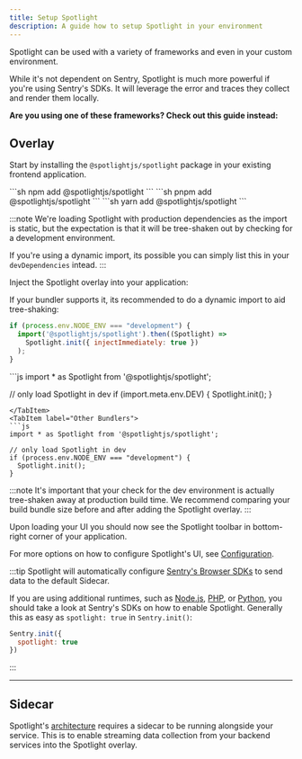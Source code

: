 ```yaml
---
title: Setup Spotlight
description: A guide how to setup Spotlight in your environment
---
```


Spotlight can be used with a variety of frameworks and even in your custom environment. 

While it's not dependent on Sentry, Spotlight is much more powerful if you're using Sentry's SDKs. It will leverage the error and traces they collect and render them locally.

**Are you using one of these frameworks? Check out this guide instead:**

<LinkCard title="Spotlight for Astro" description="Astro specific instructions for setting up Spotlight." href="/setup/astro/" />
<LinkCard title="Spotlight for Remix" description="Remix specific instructions for setting up Spotlight." href="/setup/remix/" />

## Overlay

Start by installing the `@spotlightjs/spotlight` package in your existing frontend application.


<Tabs>
  <TabItem label="npm">
  ```sh 
  npm add @spotlightjs/spotlight 
  ```
  </TabItem>
  <TabItem label="pnpm">
  ```sh 
  pnpm add @spotlightjs/spotlight
  ```
  </TabItem>
  <TabItem label="yarn">
  ```sh 
  yarn add @spotlightjs/spotlight
  ```
  </TabItem>
</Tabs>

:::note
We're loading Spotlight with production dependencies as the import is static, but the expectation is that it will be tree-shaken out by checking for a development environment.

If you're using a dynamic import, its possible you can simply list this in your `devDependencies` intead.
:::

Inject the Spotlight overlay into your application:

<Tabs>
  <TabItem label="Dynamic Import">
  If your bundler supports it, its recommended to do a dynamic import to aid tree-shaking:

  ```js
  if (process.env.NODE_ENV === "development") {
    import('@spotlightjs/spotlight').then((Spotlight) =>
      Spotlight.init({ injectImmediately: true })
    );
  }
  ```
  </TabItem>
  <TabItem label="Vite">
  ```js
  import * as Spotlight from '@spotlightjs/spotlight';

  // only load Spotlight in dev
  if (import.meta.env.DEV) {
    Spotlight.init();
  }
  ```
  </TabItem>
  <TabItem label="Other Bundlers">
  ```js
  import * as Spotlight from '@spotlightjs/spotlight';

  // only load Spotlight in dev
  if (process.env.NODE_ENV === "development") {
    Spotlight.init();
  }
  ```
  </TabItem>
</Tabs>

:::note
It's important that your check for the dev environment is actually tree-shaken away at production build time.
We recommend comparing your build bundle size before and after adding the Spotlight overlay.
:::

Upon loading your UI you should now see the Spotlight toolbar in bottom-right corner of your application.

For more options on how to configure Spotlight's UI, see [Configuration](/reference/configuration/).

:::tip
Spotlight will automatically configure [Sentry's Browser SDKs](https://docs.sentry.io/platforms/javascript/) to send data to the default Sidecar.

If you are using additional runtimes, such as [Node.js](https://docs.sentry.io/platforms/node/), [PHP](https://docs.sentry.io/platforms/php/), or [Python](https://docs.sentry.io/platforms/python/), you should take a look at Sentry's SDKs on how to enable Spotlight. Generally this as easy as `spotlight: true` in `Sentry.init()`:


```js
Sentry.init({
  spotlight: true
})
```

:::

<LinkCard title="Setup Spotlight with Sentry" description="Instructions for Node, Python, PHP & Ruby" href="/setup/sentry/" />

---

## Sidecar

Spotlight's [architecture](/architecture/) requires a sidecar to be running alongside your service. This is to enable streaming data collection from your backend services into the Spotlight overlay.


<CardGrid>
  <LinkCard title="Sidecar" href="/sidecar/" />
  <LinkCard title="Node.js (No Framework)" href="/sidecar/npx/" />
</CardGrid>

<CardGrid>
  <LinkCard title="Vite" href="/sidecar/vite/" />
  <LinkCard title="Webpack" href="/sidecar/webpack/" />
</CardGrid>

